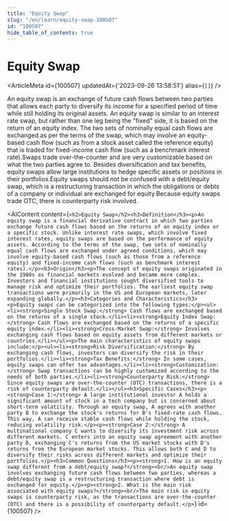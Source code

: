 ```yaml
---
title: "Equity Swap"
slug: "/en/learn/equity-swap-100507"
id: "100507"
hide_table_of_contents: true
---
```



# Equity Swap

<ArticleMeta id={100507} updatedAt={'2023-09-26 13:58:51'} alias={`[]`} />
<div className='border-solid border-b border-t-0 my-4 border-[var(--ifm-color-gray-300)]' />

An equity swap is an exchange of future cash flows between two parties that allows each party to diversify its income for a specified period of time while still holding its original assets. An equity swap is similar to an interest rate swap, but rather than one leg being the "fixed" side, it is based on the return of an equity index. The two sets of nominally equal cash flows are exchanged as per the terms of the swap, which may involve an equity-based cash flow (such as from a stock asset called the reference equity) that is traded for fixed-income cash flow (such as a benchmark interest rate).Swaps trade over-the-counter and are very customizable based on what the two parties agree to. Besides diversification and tax benefits, equity swaps allow large institutions to hedge specific assets or positions in their portfolios.Equity swaps should not be confused with a debt/equity swap, which is a restructuring transaction in which the obligations or debts of a company or individual are exchanged for equity.Because equity swaps trade OTC, there is counterparty risk involved.

<AIContent content={`<h2>Equity Swap</h2><h3>Definition</h3><p>An equity swap is a financial derivative contract in which two parties exchange future cash flows based on the returns of an equity index or a specific stock. Unlike interest rate swaps, which involve fixed interest rates, equity swaps are based on the performance of equity assets. According to the terms of the swap, two sets of nominally equal cash flows are exchanged under agreed conditions, which may involve equity-based cash flows (such as those from a reference equity) and fixed-income cash flows (such as benchmark interest rates).</p><h3>Origin</h3><p>The concept of equity swaps originated in the 1980s as financial markets evolved and became more complex. Investors and financial institutions sought diversified tools to manage risk and optimize their portfolios. The earliest equity swap transactions were primarily in the US and European markets, later expanding globally.</p><h3>Categories and Characteristics</h3><p>Equity swaps can be categorized into the following types:</p><ul><li><strong>Single Stock Swap:</strong> Cash flows are exchanged based on the returns of a single stock.</li><li><strong>Equity Index Swap:</strong> Cash flows are exchanged based on the returns of a specific equity index.</li><li><strong>Cross-Market Swap:</strong> Involves exchanging cash flows based on equity assets from different markets or countries.</li></ul><p>The main characteristics of equity swaps include:</p><ul><li><strong>Risk Diversification:</strong> By exchanging cash flows, investors can diversify the risk in their portfolios.</li><li><strong>Tax Benefits:</strong> In some cases, equity swaps can offer tax advantages.</li><li><strong>Customization:</strong> Swap transactions can be highly customized according to the needs of both parties.</li><li><strong>Counterparty Risk:</strong> Since equity swaps are over-the-counter (OTC) transactions, there is a risk of counterparty default.</li></ul><h3>Specific Cases</h3><p><strong>Case 1:</strong> A large institutional investor A holds a significant amount of stock in a tech company but is concerned about short-term volatility. Through an equity swap, A agrees with another party B to exchange the stock's returns for B's fixed-rate cash flows. This way, A can receive stable cash flows while holding the stock, reducing volatility risk.</p><p><strong>Case 2:</strong> A multinational company C wants to diversify its investment risk across different markets. C enters into an equity swap agreement with another party D, exchanging C's returns from the US market stocks with D's returns from the European market stocks. This allows both C and D to diversify their risks across different markets and optimize their portfolios.</p><h3>Common Questions</h3><p><strong>1. How is an equity swap different from a debt/equity swap?</strong><br/>An equity swap involves exchanging future cash flows between two parties, whereas a debt/equity swap is a restructuring transaction where debt is exchanged for equity.</p><p><strong>2. What is the main risk associated with equity swaps?</strong><br/>The main risk in equity swaps is counterparty risk, as the transactions are over-the-counter (OTC) and there is a possibility of counterparty default.</p>`} id={100507} />
